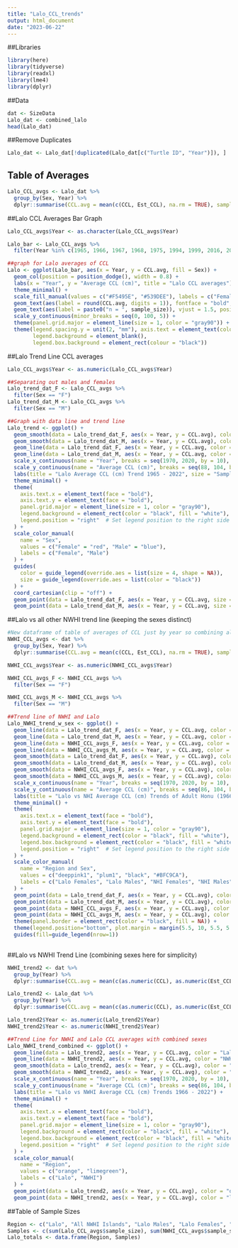 ```yaml
---
title: "Lalo_CCL_trends"
output: html_document
date: "2023-06-22"
---
```


##Libraries

```r
library(here)
library(tidyverse)
library(readxl)
library(lme4)
library(dplyr)
```

##Data

```r
dat <- SizeData
Lalo_dat <- combined_lalo
head(Lalo_dat)
```

##Remove Duplicates

```r
Lalo_dat <- Lalo_dat[!duplicated(Lalo_dat[c("Turtle ID", "Year")]), ]
```


## Table of Averages

```r
Lalo_CCL_avgs <- Lalo_dat %>%
  group_by(Sex, Year) %>%
  dplyr::summarise(CCL.avg = mean(c(CCL, Est_CCL), na.rm = TRUE), sample_size = sum(!is.na(CCL)|!is.na(Est_CCL)))

```
##Lalo CCL Averages Bar Graph

```r
Lalo_CCL_avgs$Year <- as.character(Lalo_CCL_avgs$Year)

Lalo_bar <- Lalo_CCL_avgs %>%
  filter(Year %in% c(1965, 1966, 1967, 1968, 1975, 1994, 1999, 2016, 2017, 2018, 2019, 2021, 2022))

##graph for Lalo averages of CCL 
Lalo <- ggplot(Lalo_bar, aes(x = Year, y = CCL.avg, fill = Sex)) +
  geom_col(position = position_dodge(), width = 0.8) +
  labs(x = "Year", y = "Average CCL (cm)", title = "Lalo CCL averages") +
  theme_minimal() +
  scale_fill_manual(values = c("#F5495E", "#539DEE"), labels = c("Female", "Male")) +
  geom_text(aes(label = round(CCL.avg, digits = 1)), fontface = "bold", vjust = -0.3, position = position_dodge(.8), size = 4) +
  geom_text(aes(label = paste0("n = ", sample_size)), vjust = 1.5, position = position_dodge(.8), size = 3) +
  scale_y_continuous(minor_breaks = seq(0, 100, 5)) +
  theme(panel.grid.major = element_line(size = 1, color = "gray90")) +
  theme(legend.spacing.y = unit(2, "mm"), axis.text = element_text(colour = 1, size = 12),
        legend.background = element_blank(),
        legend.box.background = element_rect(colour = "black"))
```

##Lalo Trend Line CCL averages

```r
Lalo_CCL_avgs$Year <- as.numeric(Lalo_CCL_avgs$Year)

##Separating out males and females 
Lalo_trend_dat_F <- Lalo_CCL_avgs %>%
  filter(Sex == "F")
Lalo_trend_dat_M <- Lalo_CCL_avgs %>%
  filter(Sex == "M")

##Graph with data line and trend line
Lalo_trend <- ggplot() +
  geom_smooth(data = Lalo_trend_dat_F, aes(x = Year, y = CCL.avg), color = "red", linetype = "dashed", method = "lm", se = FALSE, formula = y ~ x) +
  geom_smooth(data = Lalo_trend_dat_M, aes(x = Year, y = CCL.avg), color = "blue", linetype = "dashed", method = "lm", se = FALSE, formula = y ~ x) +
  geom_line(data = Lalo_trend_dat_F, aes(x = Year, y = CCL.avg, color = "Female"), linewidth = 1) +
  geom_line(data = Lalo_trend_dat_M, aes(x = Year, y = CCL.avg, color = "Male"), linewidth = 1) +
  scale_x_continuous(name = "Year", breaks = seq(1970, 2020, by = 10), limits = c(1965, 2022), minor_breaks = seq(1965, 2022, by = 5), expand = c(0, 0)) +
  scale_y_continuous(name = "Average CCL (cm)", breaks = seq(88, 104, by = 2), limits = c(88, 105)) +
  labs(title = "Lalo Average CCL (cm) Trend 1965 - 2022", size = "Sample Size") +
  theme_minimal() +
  theme(
    axis.text.x = element_text(face = "bold"),
    axis.text.y = element_text(face = "bold"),
    panel.grid.major = element_line(size = 1, color = "gray90"),
    legend.background = element_rect(color = "black", fill = "white"),
    legend.position = "right"  # Set legend position to the right side
  ) +
  scale_color_manual(
    name = "Sex",
    values = c("Female" = "red", "Male" = "blue"),
    labels = c("Female", "Male")
  ) +
  guides(
    color = guide_legend(override.aes = list(size = 4, shape = NA)),
    size = guide_legend(override.aes = list(color = "black"))
  ) +
  coord_cartesian(clip = "off") +
  geom_point(data = Lalo_trend_dat_F, aes(x = Year, y = CCL.avg, size = sample_size, color = "Female"), show.legend = TRUE) +
  geom_point(data = Lalo_trend_dat_M, aes(x = Year, y = CCL.avg, size = sample_size, color = "Male"), show.legend = TRUE)
```


##Lalo vs all other NWHI trend line (keeping the sexes distinct)

```r
#New dataframe of table of averages of CCL just by year so combining all the islands 
NWHI_CCL_avgs <- dat %>%
  group_by(Sex, Year) %>%
  dplyr::summarise(CCL.avg = mean(c(CCL, Est_CCL), na.rm = TRUE), sample_size = sum(!is.na(CCL)|!is.na(Est_CCL)))

NWHI_CCL_avgs$Year <- as.numeric(NWHI_CCL_avgs$Year)

NWHI_CCL_avgs_F <- NWHI_CCL_avgs %>%
  filter(Sex == "F")

NWHI_CCL_avgs_M <- NWHI_CCL_avgs %>%
  filter(Sex == "M")

##Trend line of NWHI and Lalo 
Lalo_NWHI_trend_w_sex <- ggplot() +
  geom_line(data = Lalo_trend_dat_F, aes(x = Year, y = CCL.avg, color = "Laysan Female"), linewidth = 1) +
  geom_line(data = Lalo_trend_dat_M, aes(x = Year, y = CCL.avg, color = "Laysan Male"), linewidth = 1) +
  geom_line(data = NWHI_CCL_avgs_F, aes(x = Year, y = CCL.avg, color = "NHI Females"), linewidth = 1) +
  geom_line(data = NWHI_CCL_avgs_M, aes(x = Year, y = CCL.avg, color = "NHI Males"), linewidth = 1) +
  geom_smooth(data = Lalo_trend_dat_F, aes(x = Year, y = CCL.avg), color = "deeppink1", linetype = "dashed", method = "lm", se = FALSE, formula = y ~ x) +
  geom_smooth(data = Lalo_trend_dat_M, aes(x = Year, y = CCL.avg), color = "plum1", linetype = "dashed", method = "lm", se = FALSE, formula = y ~ x) +
  geom_smooth(data = NWHI_CCL_avgs_F, aes(x = Year, y = CCL.avg), color = "black", linetype = "dashed", method = "lm", se = FALSE, formula = y ~ x) +
  geom_smooth(data = NWHI_CCL_avgs_M, aes(x = Year, y = CCL.avg), color = "#BFC9CA", linetype = "dashed", method = "lm", se = FALSE, formula = y ~ x) +
  scale_x_continuous(name = "Year", breaks = seq(1970, 2020, by = 10), limits = c(1966, 2022), minor_breaks = seq(1966, 2022, by = 2), expand = c(0, 0)) +
  scale_y_continuous(name = "Average CCL (cm)", breaks = seq(86, 104, by = 2), limits = c(85, 105)) +
  labs(title = "Lalo vs NHI Average CCL (cm) Trends of Adult Honu (1966 - 2022)") +
  theme_minimal() +
  theme(
    axis.text.x = element_text(face = "bold"),
    axis.text.y = element_text(face = "bold"),
    panel.grid.major = element_line(size = 1, color = "gray90"),
    legend.background = element_rect(color = "black", fill = "white"),
    legend.box.background = element_rect(color = "black", fill = "white"),
    legend.position = "right"  # Set legend position to the right side
  ) +
  scale_color_manual(
    name = "Region and Sex",
    values = c("deeppink1", "plum1", "black", "#BFC9CA"),
    labels = c("Lalo Females", "Lalo Males", "NHI Females", "NHI Males")
  ) +
  geom_point(data = Lalo_trend_dat_F, aes(x = Year, y = CCL.avg), color = "deeppink1", size = 1.5) +
  geom_point(data = Lalo_trend_dat_M, aes(x = Year, y = CCL.avg), color = "plum1", size = 1.5) +
  geom_point(data = NWHI_CCL_avgs_F, aes(x = Year, y = CCL.avg), color = "black", size = 1.5) +
  geom_point(data = NWHI_CCL_avgs_M, aes(x = Year, y = CCL.avg), color = "#BFC9CA", size = 1.5) +
  theme(panel.border = element_rect(color = "black", fill = NA)) +
  theme(legend.position="bottom", plot.margin = margin(5.5, 10, 5.5, 5.5)) +
  guides(fill=guide_legend(nrow=1))
  

```
##Lalo vs NWHI Trend Line (combining sexes here for simplicity)

```r
NWHI_trend2 <- dat %>%
  group_by(Year) %>%
  dplyr::summarise(CCL.avg = mean(c(as.numeric(CCL), as.numeric(Est_CCL)), na.rm = TRUE), sample_size = sum(!is.na(CCL) | !is.na(Est_CCL)))

Lalo_trend2 <- Lalo_dat %>%
  group_by(Year) %>%
  dplyr::summarise(CCL.avg = mean(c(as.numeric(CCL), as.numeric(Est_CCL)), na.rm = TRUE), sample_size = sum(!is.na(CCL) | !is.na(Est_CCL)))

Lalo_trend2$Year <- as.numeric(Lalo_trend2$Year)
NWHI_trend2$Year <- as.numeric(NWHI_trend2$Year)

##Trend Line for NWHI and Lalo CCL averages with combined sexes
Lalo_NWHI_trend_combined <- ggplot() +
  geom_line(data = Lalo_trend2, aes(x = Year, y = CCL.avg, color = "Lalo"), linewidth = 1) +
  geom_line(data = NWHI_trend2, aes(x = Year, y = CCL.avg, color = "NWHI"), linewidth = 1) +
  geom_smooth(data = Lalo_trend2, aes(x = Year, y = CCL.avg), color = "orange", linetype = "dashed", method = "lm", se = FALSE, formula = y ~ x) +
  geom_smooth(data = NWHI_trend2, aes(x = Year, y = CCL.avg), color = "limegreen", linetype = "dashed", method = "lm", se = FALSE, formula = y ~ x) +
  scale_x_continuous(name = "Year", breaks = seq(1970, 2020, by = 10), limits = c(1966, 2022), minor_breaks = seq(1966, 2022, by = 2), expand = c(0, 0)) +
  scale_y_continuous(name = "Average CCL (cm)", breaks = seq(86, 104, by = 2), limits = c(85, 105)) +
  labs(title = "Lalo vs NWHI Average CCL (cm) Trends 1966 - 2022") +
  theme_minimal() +
  theme(
    axis.text.x = element_text(face = "bold"),
    axis.text.y = element_text(face = "bold"),
    panel.grid.major = element_line(size = 1, color = "gray90"),
    legend.background = element_rect(color = "black", fill = "white"),
    legend.box.background = element_rect(color = "black", fill = "white"),
    legend.position = "right"  # Set legend position to the right side
  ) +
  scale_color_manual(
    name = "Region",
    values = c("orange", "limegreen"),
    labels = c("Lalo", "NWHI")
  ) +
  geom_point(data = Lalo_trend2, aes(x = Year, y = CCL.avg), color = "orange", size = 1.5) +
  geom_point(data = NWHI_trend2, aes(x = Year, y = CCL.avg), color = "limegreen", size = 1.5)

```

##Table of Sample Sizes

```r
Region <- c("Lalo", "All NWHI Islands", "Lalo Males", "Lalo Females", "All NWHI Males", "All NWHI Females")
Samples <- c(sum(Lalo_CCL_avgs$sample_size), sum(NWHI_CCL_avgs$sample_size), sum(Lalo_trend_dat_M$sample_size), sum(Lalo_trend_dat_F$sample_size), sum(NWHI_CCL_avgs_M$sample_size), sum(NWHI_CCL_avgs_F$sample_size))
Lalo_totals <- data.frame(Region, Samples)
```

